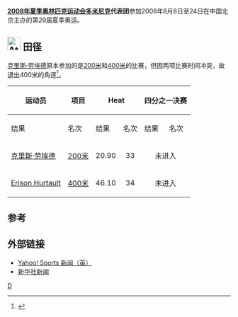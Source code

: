 {{Infobox Country Olympics
|NOC=DMA
|games=2008年夏季
|competitors=2人
|sports=1项
|flagbearer=[[杰罗姆·罗曼|杰罗姆·罗曼]]
}}

'''[[2008年夏季奥林匹克运动会|2008年夏季奥林匹克运动会]][[多米尼克|多米尼克]]代表团'''参加2008年8月8日至24日在中国北京主办的第29届夏季奥运。
==[[Image:Athletics_pictogram.svg|30px]] 田径==
{{main|2008年夏季奥林匹克运动会田径比赛}}

[[克里斯·劳埃德|克里斯·劳埃德]]原本参加的是[[2008年夏季奥林匹克运动会田径比赛－男子200米|200米]]和[[2008年夏季奥林匹克运动会田径比赛－男子400米|400米]]的比赛，但因两项比赛时间冲突，故退出400米的角逐<ref>{{cite web |url= http://www.antiguasun.com/paper/?as=view&sun=281935077507132005&an=503216099608132008&ac=Sports |title= Lloyd to pull out of 400m event in Beijing |accessdate= 2008-08-24 |publisher= Antigua Sun |date= 2008-08-14 |archive-date= 2016-03-12 |archive-url= https://web.archive.org/web/20160312140142/http://antiguasun.com/paper?ac=sports&an=503216099608132008&as=view&sun=281935077507132005 |dead-url= no }}</ref>。

{|class=wikitable style="font-size:90%"
|-
!rowspan="2"|运动员
!rowspan="2"|项目
!colspan="2"|Heat
!colspan="2"|四分之一决赛
!colspan="2"|半决赛
!colspan="2"|决赛
|-
!结果
!名次
!结果
!名次
!结果
!名次
!结果
!名次
|-
|[[克里斯·劳埃德|克里斯·劳埃德]]
|align=center|[[2008年夏季奥林匹克运动会田径比赛－男子200米|200米]]
|align=center|20.90
|align=center|33
| align=center colspan=6|未进入
|-
|[[Erison_Hurtault|Erison Hurtault]]
|align=center|[[2008年夏季奥林匹克运动会田径比赛－男子400米|400米]]
|align=center|46.10
|align=center|34
| align=center colspan=6|未进入
|}
==参考==
<references/>
== 外部链接 ==
*[http://uk.eurosport.yahoo.com/25012008/58/cambodian-officials-outnumber-athletes.html Yahoo! Sports 新闻（英）]{{Wayback|url=http://uk.eurosport.yahoo.com/25012008/58/cambodian-officials-outnumber-athletes.html |date=20190822001626 }}
*[http://news.xinhuanet.com/english/2008-05/30/content_8282290.htm 新华社新闻]{{Wayback|url=http://news.xinhuanet.com/english/2008-05/30/content_8282290.htm |date=20160304051420 }}

{{NOCin2008SummerOlympics}}

[[Category:2008年夏季奧林匹克運動會代表團|D]]